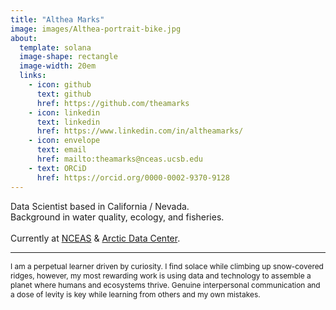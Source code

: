 ```yaml
---
title: "Althea Marks"
image: images/Althea-portrait-bike.jpg
about: 
  template: solana
  image-shape: rectangle
  image-width: 20em
  links: 
    - icon: github 
      text: github
      href: https://github.com/theamarks
    - icon: linkedin
      text: linkedin
      href: https://www.linkedin.com/in/altheamarks/
    - icon: envelope
      text: email
      href: mailto:theamarks@nceas.ucsb.edu 
    - text: ORCiD
      href: https://orcid.org/0000-0002-9370-9128
---
```


Data Scientist based in California / Nevada.
\
Background in water quality, ecology, and fisheries.
\
\
Currently at [NCEAS](https://www.nceas.ucsb.edu/) & [Arctic Data Center](https://arcticdata.io/).

------------------------------------------------------------------------

<span style = 'font-size: 85%;'>I am a perpetual learner driven by curiosity. I find solace while climbing up  snow-covered ridges, however, my most rewarding work is using data and technology to assemble a planet where humans and ecosystems thrive. Genuine interpersonal communication and a dose of levity is key while learning from others and my own mistakes.</span>









